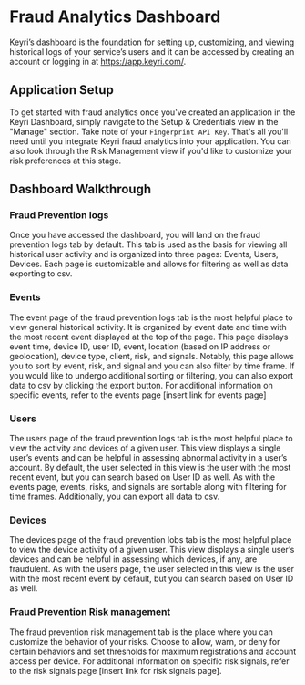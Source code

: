 # Fraud Analytics Dashboard

Keyri’s dashboard is the foundation for setting up, customizing, and viewing historical logs of your service’s users and it can be accessed by creating an account or logging in at https://app.keyri.com/.

## Application Setup

To get started with fraud analytics once you've created an application in the Keyri Dashboard, simply navigate to the Setup & Credentials view in the "Manage" section. Take note of your `Fingerprint API Key`. That's all you'll need until you integrate Keyri fraud analytics into your application. You can also look through the Risk Management view if you'd like to customize your risk preferences at this stage.

## Dashboard Walkthrough

### Fraud Prevention logs

Once you have accessed the dashboard, you will land on the fraud prevention logs tab by default. This tab is used as the basis for viewing all historical user activity and is organized into three pages: Events, Users, Devices. Each page is customizable and allows for filtering as well as data exporting to csv.

### Events

The event page of the fraud prevention logs tab is the most helpful place to view general historical activity. It is organized by event date and time with the most recent event displayed at the top of the page. This page displays event time, device ID, user ID, event, location (based on IP address or geolocation), device type, client, risk, and signals. Notably, this page allows you to sort by event, risk, and signal and you can also filter by time frame. If you would like to undergo additional sorting or filtering, you can also export data to csv by clicking the export button. For additional information on specific events, refer to the events page [insert link for events page]

### Users

The users page of the fraud prevention logs tab is the most helpful place to view the activity and devices of a given user. This view displays a single user’s events and can be helpful in assessing abnormal activity in a user’s account. By default, the user selected in this view is the user with the most recent event, but you can search based on User ID as well. As with the events page, events, risks, and signals are sortable along with filtering for time frames. Additionally, you can export all data to csv.

### Devices

The devices page of the fraud prevention lobs tab is the most helpful place to view the device activity of a given user. This view displays a single user’s devices and can be helpful in assessing which devices, if any, are fraudulent. As with the users page, the user selected in this view is the user with the most recent event by default, but you can search based on User ID as well.

### Fraud Prevention Risk management

The fraud prevention risk management tab is the place where you can customize the behavior of your risks. Choose to allow, warn, or deny for certain behaviors and set thresholds for maximum registrations and account access per device. For additional information on specific risk signals, refer to the risk signals page [insert link for risk signals page].

